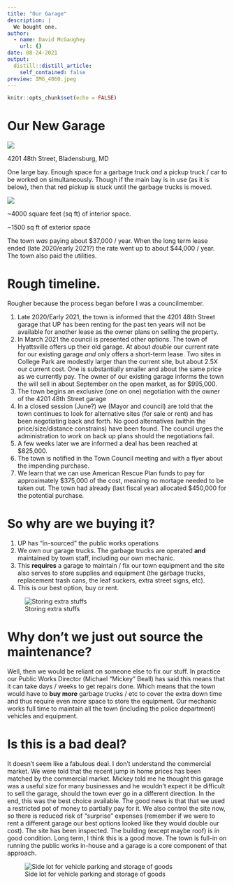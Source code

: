 ```yaml
---
title: "Our Garage"
description: |
  We bought one.
author:
  - name: David McGaughey
    url: {}
date: 08-24-2021
output:
  distill::distill_article:
    self_contained: false
preview: IMG_4060.jpeg
---
```



```r
knitr::opts_chunk$set(echo = FALSE)
```

# Our New Garage

![](IMG_4060.jpeg)

4201 48th Street, Bladensburg, MD

One large bay. Enough space for a garbage truck *and* a pickup truck / car to be worked on simultaneously. Though if the main bay is in use (as it is below), then that red pickup is stuck until the garbage trucks is moved.

![](IMG_4058.jpeg)

~4000 square feet (sq ft) of interior space.

~1500 sq ft of exterior space

The town *was* paying about \$37,000 / year. When the long term lease ended (late 2020/early 2021?) the rate went up to about \$44,000 / year. The town also paid the utilities. 

# Rough timeline. 

Rougher because the process began before I was a councilmember. 

1. Late 2020/Early 2021, the town is informed that the 4201 48th Street garage that UP has been renting for the past ten years will not be available for another lease as the owner plans on selling the property. 
2. In March 2021 the council is presented other options. The town of Hyattsville offers up their old garage. At about *double* our current rate for our existing garage *and* only offers a short-term lease. Two sites in College Park are modestly larger than the current site, but about 2.5X our current cost. One is substantially smaller and about the same price as we currently pay. The owner of our existing garage informs the town the will sell in about September on the open market, as for \$995,000.
3. The town begins an exclusive (one on one) negotiation with the owner of the 4201 48th Street garage
4. In a closed session (June?) we (Mayor and council) are told that the town continues to look for alternative sites (for sale or rent) and has been negotiating back and forth. No good alternatives (within the price/size/distance constrains) have been found. The council urges the administration to work on back up plans should the negotiations fail.
5. A few weeks later we are informed a deal has been reached at $825,000. 
6. The town is notified in the Town Council meeting and with a flyer about the impending purchase.
7. We learn that we can use American Rescue Plan funds to pay for approximately \$375,000 of the cost, meaning no mortage needed to be taken out. The town had already (last fiscal year) allocated \$450,000 for the potential purchase.

# So why are we buying it?

1. UP has "in-sourced" the public works operations
2. We own our garage trucks. The garbage trucks are operated **and** maintained by town staff, including our own mechanic. 
3. This **requires** a garage to maintain / fix our town equipment and the site also serves to store supplies and equipment (the garbage trucks, replacement trash cans, the leaf suckers, extra street signs, etc).
4. This is our best option, buy or rent. 

![Storing extra stuffs](IMG_4055.jpeg)

# Why don't we just out source the maintenance?

Well, then we would be reliant on someone else to fix our stuff. In practice our Public Works Director (Michael "Mickey" Beall) has said this means that it can take days / weeks to get repairs done. Which means that the town would have to **buy more** garbage trucks / etc to cover the extra down time and thus require even *more* space to store the equipment. Our mechanic works full time to maintain all the town (including the police department) vehicles and equipment. 

# Is this is a bad deal?

It doesn't seem like a fabulous deal. I don't understand the commercial market. We were told that the recent jump in home prices has been matched by the commercial market. Mickey told me he thought this garage was a useful size for many businesses and he wouldn't expect it be difficult to sell the garage, should the town ever go in a different direction. In the end, this was the best choice available. The good news is that that we used a restricted pot of money to partially pay for it. We also control the site now, so there is reduced risk of "surprise" expenses (remember if we were to rent a different garage our best options looked like they would double our cost). The site has been inspected. The building (except maybe roof) is in good condition. Long term, I think this is a good move. The town is full-in on running the public works in-house and a garage is a core component of that approach.

![Side lot for vehicle parking and storage of goods](IMG_4064.jpeg)
